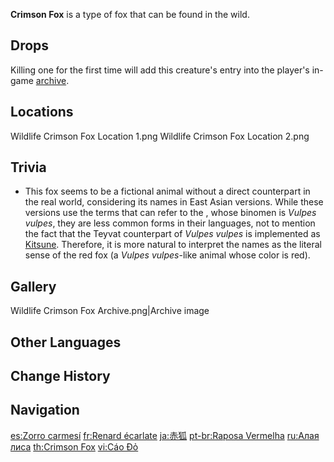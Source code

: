 {{About|the wildlife|the furnishing|Crimson Fox (Furnishing)}}
{{Wildlife Infobox
|image       = Wildlife Crimson Fox Icon.png
|type        = Wildlife
|family      = Beasts
|group       = Foxes
|location    = 
|description = A sly animal as elusive as a fairy that often appears in folk stories, symbolizing unusual cunning and ancient memories.<br>A small fox that hides in amongst the tree and thick grass, prudently avoiding the dangerous gaze and arrows of hunters. Folk legends across Teyvat all contain stories of foxes that have lived for many years and gathered a great deal of wisdom, and even stories of foxes turning into human form. The popular children's fable "[[The Fox in the Dandelion Sea]]" tells just such a tale.
}}
'''Crimson Fox''' is a type of fox that can be found in the wild.

==Drops==
{{Card|Raw Meat|2}}

Killing one for the first time will add this creature's entry into the player's in-game [[archive]].

==Locations==
<gallery>
Wildlife Crimson Fox Location 1.png
Wildlife Crimson Fox Location 2.png
</gallery>

==Trivia==
* This fox seems to be a fictional animal without a direct counterpart in the real world, considering its names in East Asian versions. While these versions use the terms that can refer to the {{w|red fox}}, whose binomen is ''Vulpes vulpes'', they are less common forms in their languages, not to mention the fact that the Teyvat counterpart of ''Vulpes vulpes'' is implemented as [[Kitsune]]. Therefore, it is more natural to interpret the names as the literal sense of the red fox (a ''Vulpes vulpes''-like animal whose color is red).

==Gallery==
<gallery>
Wildlife Crimson Fox Archive.png|Archive image
</gallery>

==Other Languages==
{{Other Languages
|en      = Crimson Fox
|zhs     = 红狐
|zhs_rm  = Hóng-hú
|zht     = 紅狐
|zht_rm  = Hóng-hú
|zh_tl   = Red Fox
|ja      = 赤狐
|ja_rm   = Aka-gitsune{{Assumed}}
|ja_tl   = Red Fox
|ko      = 붉은여우
|ko_rm   = Bulgeun-yeou
|ko_tl   = Red Fox
|es      = Zorro carmesÍ
|es_tl   = Crimson Fox
|fr      = Renard écarlate
|fr_tl   = Scarlet Fox
|ru      = Алая лиса
|ru_tl   = Scarlet Fox
|th      = Crimson Fox
|vi      = Cáo Đỏ
|vi_tl   = Red Fox
|de      = Rotfuchs
|de_tl   = Red Fox
|id      = Crimson Fox
|pt      = Raposa Vermelha
|pt_tl   = Red Fox
|tr      = Kızıl Tilki
|tr_tl   = Crimson Fox
|it      = Volpe cremisi
|it_tl   = 
}}

==Change History==
{{Change History|1.0}}

==Navigation==
{{Wildlife Navbox}}

[[es:Zorro carmesí]]
[[fr:Renard écarlate]]
[[ja:赤狐]]
[[pt-br:Raposa Vermelha]]
[[ru:Алая лиса]]
[[th:Crimson Fox]]
[[vi:Cáo Đỏ]]